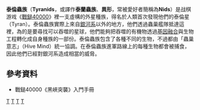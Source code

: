 '''泰倫蟲族'''（'''Tyranids'''，或譯作'''泰蘭蟲族'''、'''異形'''，常被愛好者簡稱為'''Nids'''）是战棋游戏《[[戰鎚40000|戰鎚40000]]》裡一支虛構的外星種族，得名於人類首次發現他們的泰倫星（Tyran）。泰倫蟲族實際上來自[[銀河系|銀河系]]以外的地方，他們透過蟲巢艦隊抵達這裡，為的是要尋找可以吞噬的星球，他們能夠把吞噬的有機物透過[[基因工程|基因融合]]與生物工程轉化成自身種族的一部份。泰倫蟲族包含了各種不同的生物，不過都由「蟲巢意志」（Hive Mind）統一協調。在泰倫蟲族進軍路線上的每種生物都會被捕食，因此他們已經對銀河系造成相當的威脅。

==參考資料==
*戰鎚40000《黑峽突襲》入門手冊
{{reflist}}

{{科幻小作品}}
{{戰鎚40000}}

{{DEFAULTSORT:Tyranids}}
[[Category:戰鎚|T]]
[[Category:虛構外星生命|T]]
[[Category:虛構種族|T]]
[[Category:虚构超个体|T]]